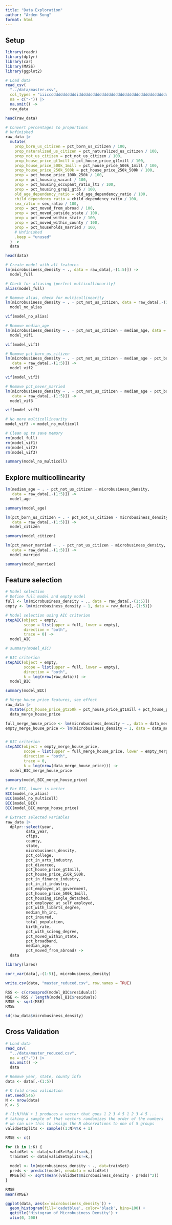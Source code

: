 ```yaml
---
title: "Data Exploration"
author: "Arden Song"
format: html
---
```


## Setup

```r
library(readr)
library(dplyr)
library(car)
library(MASS)
library(ggplot2)
```

```r
# Load data
read_csv(
  "../data/master.csv", 
  col_types = "iiiccdddddddddddiddddddddddddddddddddddddddddddddddddddddd",
  na = c("-")) |>
  na.omit() ->
  raw_data

head(raw_data)
```

```r
# Convert percentages to proportions
# Unfinished
raw_data |>
  mutate(
    prop_born_us_citizen = pct_born_us_citizen / 100,
    prop_naturalized_us_citizen = pct_naturalized_us_citizen / 100,
    prop_not_us_citizen = pct_not_us_citizen / 100,
    prop_house_price_gt1mill = pct_house_price_gt1mill / 100,
    prop_house_price_500k_1mill = pct_house_price_500k_1mill / 100,
    prop_house_price_250k_500k = pct_house_price_250k_500k / 100, 
    prop = pct_house_price_100k_250k / 100, 
    prop = pct_housing_vacant / 100, 
    prop = pct_housing_occupant_ratio_lt1 / 100, 
    prop = pct_housing_grapi_gt35 / 100,
    old_age_dependency_ratio = old_age_dependency_ratio / 100,
    child_dependency_ratio = child_dependency_ratio / 100,
    sex_ratio = sex_ratio / 100,
    prop = pct_moved_from_abroad / 100,
    prop = pct_moved_outside_state / 100,
    prop = pct_moved_within_state / 100,
    prop = pct_moved_within_county / 100,
    prop = pct_households_married / 100,
    # Unfinished
    .keep = "unused"
  ) ->
  data

head(data)
```

```r
# Create model with all features
lm(microbusiness_density ~ ., data = raw_data[,-(1:5)]) ->
  model_full

# Check for aliasing (perfect multicollinearity)
alias(model_full)
```

```r
# Remove alias, check for multicollinearity
lm(microbusiness_density ~ . - pct_not_us_citizen, data = raw_data[,-(1:5)]) ->
  model_no_alias

vif(model_no_alias)
```

```r
# Remove median_age
lm(microbusiness_density ~ . - pct_not_us_citizen - median_age, data = raw_data[,-(1:5)]) ->
  model_vif1

vif(model_vif1)
```

```r
# Remove pct_born_us_citizen
lm(microbusiness_density ~ . - pct_not_us_citizen - median_age - pct_born_us_citizen, 
   data = raw_data[,-(1:5)]) ->
  model_vif2

vif(model_vif2)
```

```r
# Remove pct_never_married
lm(microbusiness_density ~ . - pct_not_us_citizen - median_age - pct_born_us_citizen - pct_never_married, 
   data = raw_data[,-(1:5)]) ->
  model_vif3

vif(model_vif3)
```

```r
# No more multicollinearity
model_vif3 -> model_no_multicoll

# Clean up to save memory
rm(model_full)
rm(model_vif1)
rm(model_vif2)
rm(model_vif3)
```

```r
summary(model_no_multicoll)
```

## Explore multicollinearity

```r
lm(median_age ~ . - pct_not_us_citizen - microbusiness_density, 
   data = raw_data[,-(1:5)]) ->
  model_age

summary(model_age)
```

```r
lm(pct_born_us_citizen ~ . - pct_not_us_citizen - microbusiness_density, 
   data = raw_data[,-(1:5)]) ->
  model_citizen

summary(model_citizen)
```

```r
lm(pct_never_married ~ . - pct_not_us_citizen - microbusiness_density, 
   data = raw_data[,-(1:5)]) ->
  model_married

summary(model_married)
```

## Feature selection

```r
# Model selection
# Define full model and empty model
full <- lm(microbusiness_density ~ ., data = raw_data[,-(1:5)])
empty <- lm(microbusiness_density ~ 1, data = raw_data[,-(1:5)])

# Model selection using AIC criterion
stepAIC(object = empty, 
        scope = list(upper = full, lower = empty), 
        direction = "both",
        trace = 0) ->
  model_AIC

# summary(model_AIC)

# BIC criterion
stepAIC(object = empty, 
        scope = list(upper = full, lower = empty), 
        direction = "both",
        k = log(nrow(raw_data))) ->
  model_BIC

summary(model_BIC)
```

```r
# Merge house price features, see effect
raw_data |>
  mutate(pct_house_price_gt250k = pct_house_price_gt1mill + pct_house_price_500k_1mill + pct_house_price_250k_500k, .keep = "unused") ->
  data_merge_house_price

full_merge_house_price <- lm(microbusiness_density ~ ., data = data_merge_house_price[,-(1:5)])
empty_merge_house_price <- lm(microbusiness_density ~ 1, data = data_merge_house_price[,-(1:5)])


# BIC criterion
stepAIC(object = empty_merge_house_price, 
        scope = list(upper = full_merge_house_price, lower = empty_merge_house_price), 
        direction = "both",
        trace = 0,
        k = log(nrow(data_merge_house_price))) ->
  model_BIC_merge_house_price

summary(model_BIC_merge_house_price)
```

```r
# For BIC, lower is better
BIC(model_no_alias)
BIC(model_no_multicoll)
BIC(model_BIC)
BIC(model_BIC_merge_house_price)
```

```r
# Extract selected variables
raw_data |>
  dplyr::select(year, 
         data_year, 
         cfips, 
         county, 
         state, 
         microbusiness_density,
         pct_college,
         pct_in_arts_industry,
         pct_divorced,
         pct_house_price_gt1mill,
         pct_house_price_250k_500k,
         pct_in_finance_industry,
         pct_in_it_industry,
         pct_employed_at_government,
         pct_house_price_500k_1mill,
         pct_housing_single_detached,
         pct_employed_at_self_employed,
         pct_with_libarts_degree,
         median_hh_inc,
         pct_insured,
         total_population,
         birth_rate,
         pct_with_scieng_degree,
         pct_moved_within_state,
         pct_broadband,
         median_age,
         pct_moved_from_abroad) ->
  data
```

```r
library(lares)

corr_var(data[,-(1:5)], microbusiness_density)
```

```r
write.csv(data, "master_reduced.csv", row.names = TRUE)
```

```r
RSS <- c(crossprod(model_BIC$residuals))
MSE <- RSS / length(model_BIC$residuals)
RMSE <- sqrt(MSE)
RMSE
```

```r
sd(raw_data$microbusiness_density)
```

## Cross Validation

```r
# Load data
read_csv(
  "../data/master_reduced.csv", 
  na = c("-")) |>
  na.omit() ->
  data

# Remove year, state, county info
data <- data[,-(1:5)]
```

```r
# K fold cross validation
set.seed(546)
N <- nrow(data)
K <- 5

# (1:N)%%K + 1 produces a vector that goes 1 2 3 4 5 1 2 3 4 5 ...
# taking a sample of that vectors randomizes the order of the numbers
# we can use this to assign the N observations to one of 5 groups
validSetSplits <- sample((1:N)%%K + 1)

RMSE <- c()

for (k in 1:K) {
  validSet <- data[validSetSplits==k,]
  trainSet <- data[validSetSplits!=k,]   
  
  model <- lm(microbusiness_density ~ ., dat=trainSet)
  preds <- predict(model, newdata = validSet)
  RMSE[k] <- sqrt(mean((validSet$microbusiness_density - preds)^2)) 
}

RMSE
mean(RMSE)
```

```r
ggplot(data, aes(x=`microbusiness_density`)) + 
  geom_histogram(fill='cadetblue', color='black', bins=100) + 
  ggtitle('Histogram of Microbusiness Density') + 
  xlim(0, 200)
```

